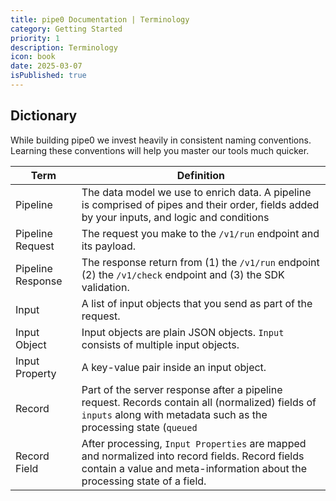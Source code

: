 ```yaml
---
title: pipe0 Documentation | Terminology
category: Getting Started
priority: 1
description: Terminology
icon: book
date: 2025-03-07
isPublished: true
---
```


## Dictionary

While building pipe0 we invest heavily in consistent naming conventions. Learning these conventions will help you master our tools much quicker.

| Term    | Definition |
| -------- | ------- |
| Pipeline  | The data model we use to enrich data. A pipeline is comprised of pipes and their order, fields added by your inputs, and logic and conditions    |
| Pipeline Request  | The request you make to the `/v1/run` endpoint and its payload. |
| Pipeline Response  | The response return from (1) the `/v1/run` endpoint (2) the `/v1/check` endpoint and (3) the SDK validation. |
| Input | A list of input objects that you send as part of the request. |
| Input Object | Input objects are plain JSON objects. `Input` consists of multiple input objects. |
| Input Property | A key-value pair inside an input object. |
| Record | Part of the server response after a pipeline request. Records contain all (normalized) fields of `inputs` along with metadata such as the processing state (`queued` | `processing` | `completed`) of the record. |
| Record Field | After processing, `Input Properties` are mapped and normalized into record fields. Record fields contain a value and meta-information about the processing state of a field. |
